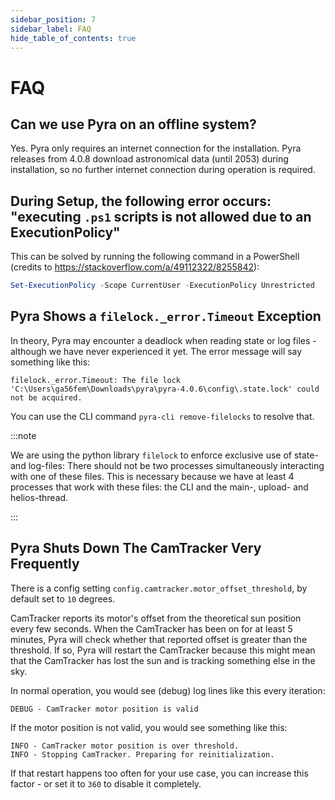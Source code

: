 ```yaml
---
sidebar_position: 7
sidebar_label: FAQ
hide_table_of_contents: true
---
```


# FAQ

## Can we use Pyra on an offline system?

Yes. Pyra only requires an internet connection for the installation. Pyra releases from 4.0.8 download astronomical data (until 2053) during installation, so no further internet connection during operation is required.

## During Setup, the following error occurs: "executing `.ps1` scripts is not allowed due to an ExecutionPolicy"

This can be solved by running the following command in a PowerShell (credits to https://stackoverflow.com/a/49112322/8255842):

```powershell
Set-ExecutionPolicy -Scope CurrentUser -ExecutionPolicy Unrestricted
```

## Pyra Shows a `filelock._error.Timeout` Exception

In theory, Pyra may encounter a deadlock when reading state or log files - although we have never experienced it yet. The error message will say something like this:

```
filelock._error.Timeout: The file lock 'C:\Users\ga56fem\Downloads\pyra\pyra-4.0.6\config\.state.lock' could not be acquired.
```

You can use the CLI command `pyra-cli remove-filelocks` to resolve that.

:::note

We are using the python library `filelock` to enforce exclusive use of state- and log-files: There should not be two processes simultaneously interacting with one of these files. This is necessary because we have at least 4 processes that work with these files: the CLI and the main-, upload- and helios-thread.

:::

## Pyra Shuts Down The CamTracker Very Frequently

There is a config setting `config.camtracker.motor_offset_threshold`, by default set to `10` degrees.

CamTracker reports its motor's offset from the theoretical sun position every few seconds. When the CamTracker has been on for at least 5 minutes, Pyra will check whether that reported offset is greater than the threshold. If so, Pyra will restart the CamTracker because this might mean that the CamTracker has lost the sun and is tracking something else in the sky.

In normal operation, you would see (debug) log lines like this every iteration:

```log
DEBUG - CamTracker motor position is valid
```

If the motor position is not valid, you would see something like this:

```log
INFO - CamTracker motor position is over threshold.
INFO - Stopping CamTracker. Preparing for reinitialization.
```

If that restart happens too often for your use case, you can increase this factor - or set it to `360` to disable it completely.
